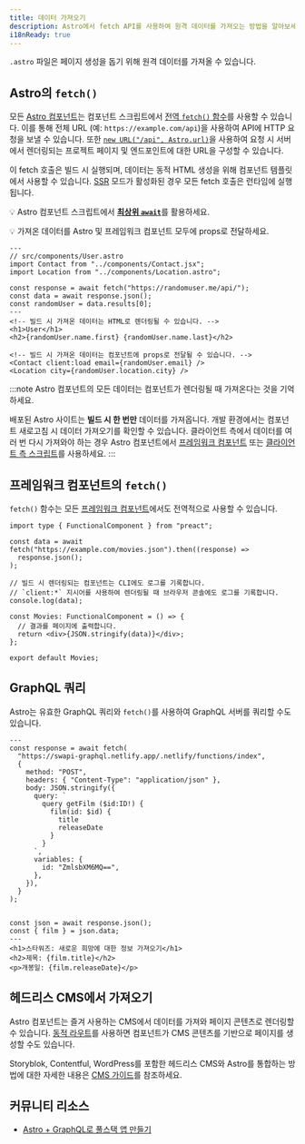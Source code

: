 ```yaml
---
title: 데이터 가져오기
description: Astro에서 fetch API를 사용하여 원격 데이터를 가져오는 방법을 알아보세요.
i18nReady: true
---
```

`.astro` 파일은 페이지 생성을 돕기 위해 원격 데이터를 가져올 수 있습니다.

## Astro의 `fetch()`

모든 [Astro 컴포넌트](/ko/basics/astro-components/)는 컴포넌트 스크립트에서 [전역 `fetch()` 함수](https://developer.mozilla.org/ko/docs/Web/API/Window/fetch)를 사용할 수 있습니다. 이를 통해 전체 URL (예: `https://example.com/api`)을 사용하여 API에 HTTP 요청을 보낼 수 있습니다. 또한 [`new URL("/api", Astro.url)`](/ko/reference/api-reference/#url)을 사용하여 요청 시 서버에서 렌더링되는 프로젝트 페이지 및 엔드포인트에 대한 URL을 구성할 수 있습니다.

이 fetch 호출은 빌드 시 실행되며, 데이터는 동적 HTML 생성을 위해 컴포넌트 템플릿에서 사용할 수 있습니다. [SSR](/ko/guides/on-demand-rendering/) 모드가 활성화된 경우 모든 fetch 호출은 런타임에 실행됩니다.

💡 Astro 컴포넌트 스크립트에서 [**최상위 `await`**](https://developer.mozilla.org/en-US/docs/Web/JavaScript/Reference/Operators/await#top_level_await)를 활용하세요.

💡 가져온 데이터를 Astro 및 프레임워크 컴포넌트 모두에 props로 전달하세요.

```astro /await fetch\\(.*?\\);/
---
// src/components/User.astro
import Contact from "../components/Contact.jsx";
import Location from "../components/Location.astro";

const response = await fetch("https://randomuser.me/api/");
const data = await response.json();
const randomUser = data.results[0];
---
<!-- 빌드 시 가져온 데이터는 HTML로 렌더링될 수 있습니다. -->
<h1>User</h1>
<h2>{randomUser.name.first} {randomUser.name.last}</h2>

<!-- 빌드 시 가져온 데이터는 컴포넌트에 props로 전달될 수 있습니다. -->
<Contact client:load email={randomUser.email} />
<Location city={randomUser.location.city} />
```

:::note
Astro 컴포넌트의 모든 데이터는 컴포넌트가 렌더링될 때 가져온다는 것을 기억하세요.

배포된 Astro 사이트는 **빌드 시 한 번만** 데이터를 가져옵니다. 개발 환경에서는 컴포넌트 새로고침 시 데이터 가져오기를 확인할 수 있습니다. 클라이언트 측에서 데이터를 여러 번 다시 가져와야 하는 경우 Astro 컴포넌트에서 [프레임워크 컴포넌트](/ko/guides/framework-components/) 또는 [클라이언트 측 스크립트](/ko/guides/client-side-scripts/)를 사용하세요.
:::

## 프레임워크 컴포넌트의 `fetch()`

`fetch()` 함수는 모든 [프레임워크 컴포넌트](/ko/guides/framework-components/)에서도 전역적으로 사용할 수 있습니다.

```tsx title="src/components/Movies.tsx" /await fetch\\(.*?\\)/
import type { FunctionalComponent } from "preact";

const data = await fetch("https://example.com/movies.json").then((response) =>
  response.json();
);

// 빌드 시 렌더링되는 컴포넌트는 CLI에도 로그를 기록합니다.
// `client:*` 지시어를 사용하여 렌더링될 때 브라우저 콘솔에도 로그를 기록합니다.
console.log(data);

const Movies: FunctionalComponent = () => {
  // 결과를 페이지에 출력합니다.
  return <div>{JSON.stringify(data)}</div>;
};

export default Movies;
```

## GraphQL 쿼리

Astro는 유효한 GraphQL 쿼리와 `fetch()`를 사용하여 GraphQL 서버를 쿼리할 수도 있습니다.

```astro title="src/components/Film.astro" "await fetch"
---
const response = await fetch(
  "https://swapi-graphql.netlify.app/.netlify/functions/index",
  {
    method: "POST",
    headers: { "Content-Type": "application/json" },
    body: JSON.stringify({
      query: `
        query getFilm ($id:ID!) {
          film(id: $id) {
            title
            releaseDate
          }
        }
      `,
      variables: {
        id: "ZmlsbXM6MQ==",
      },
    }),
  }
);


const json = await response.json();
const { film } = json.data;
---
<h1>스타워즈: 새로운 희망에 대한 정보 가져오기</h1>
<h2>제목: {film.title}</h2>
<p>개봉일: {film.releaseDate}</p>
```

## 헤드리스 CMS에서 가져오기

Astro 컴포넌트는 즐겨 사용하는 CMS에서 데이터를 가져와 페이지 콘텐츠로 렌더링할 수 있습니다. [동적 라우트](/ko/guides/routing/#동적-라우트)를 사용하면 컴포넌트가 CMS 콘텐츠를 기반으로 페이지를 생성할 수도 있습니다.

Storyblok, Contentful, WordPress를 포함한 헤드리스 CMS와 Astro를 통합하는 방법에 대한 자세한 내용은 [CMS 가이드](/ko/guides/cms/)를 참조하세요.

## 커뮤니티 리소스

- [Astro + GraphQL로 풀스택 앱 만들기](https://robkendal.co.uk/blog/how-to-build-astro-site-with-graphql/)
